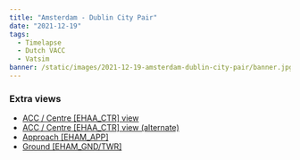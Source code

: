 ```yaml
---
title: "Amsterdam - Dublin City Pair"
date: "2021-12-19"
tags:
  - Timelapse
  - Dutch VACC
  - Vatsim
banner: /static/images/2021-12-19-amsterdam-dublin-city-pair/banner.jpg
---
```


<Youtube id="dBcszyNJFg0" />

### Extra views

- [ACC / Centre [EHAA_CTR] view](https://youtu.be/rxnjBU_lcxA)
- [ACC / Centre [EHAA_CTR] view (alternate)](https://youtu.be/qzmYz3QUhaU)
- [Approach [EHAM_APP]](https://youtu.be/tM0crHQBY_A)
- [Ground [EHAM_GND/TWR]](https://youtu.be/cKgdpmTipSI)

